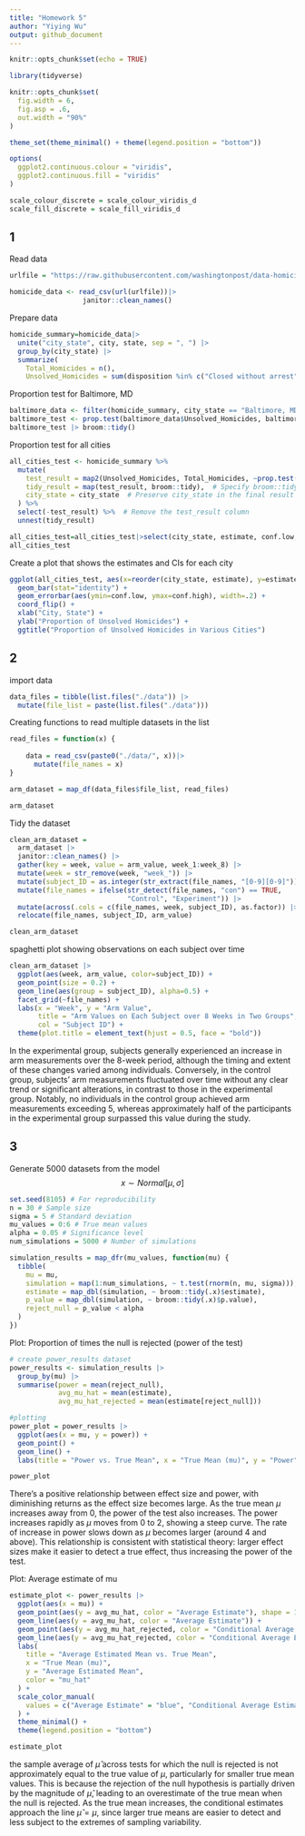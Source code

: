 ```yaml
---
title: "Homework 5"
author: "Yiying Wu"
output: github_document
---
```


```r
knitr::opts_chunk$set(echo = TRUE)

library(tidyverse)

knitr::opts_chunk$set(
  fig.width = 6,
  fig.asp = .6,
  out.width = "90%"
)

theme_set(theme_minimal() + theme(legend.position = "bottom"))

options(
  ggplot2.continuous.colour = "viridis",
  ggplot2.continuous.fill = "viridis"
)

scale_colour_discrete = scale_colour_viridis_d
scale_fill_discrete = scale_fill_viridis_d
```

## 1
Read data
```r
urlfile = "https://raw.githubusercontent.com/washingtonpost/data-homicides/master/homicide-data.csv"

homicide_data <- read_csv(url(urlfile))|>
                  janitor::clean_names()

```

Prepare data
```r
homicide_summary=homicide_data|>
  unite("city_state", city, state, sep = ", ") |>
  group_by(city_state) |>
  summarize(
    Total_Homicides = n(),
    Unsolved_Homicides = sum(disposition %in% c("Closed without arrest", "Open/No arrest")))
```

Proportion test for Baltimore, MD
```r
baltimore_data <- filter(homicide_summary, city_state == "Baltimore, MD")
baltimore_test <- prop.test(baltimore_data$Unsolved_Homicides, baltimore_data$Total_Homicides)
baltimore_test |> broom::tidy()
```

Proportion test for all cities
```r
all_cities_test <- homicide_summary %>%
  mutate(
    test_result = map2(Unsolved_Homicides, Total_Homicides, ~prop.test(.x, .y)),
    tidy_result = map(test_result, broom::tidy),  # Specify broom::tidy directly
    city_state = city_state  # Preserve city_state in the final result
  ) %>%
  select(-test_result) %>%  # Remove the test_result column
  unnest(tidy_result)

all_cities_test=all_cities_test|>select(city_state, estimate, conf.low, conf.high)
all_cities_test
```

Create a plot that shows the estimates and CIs for each city
```r
ggplot(all_cities_test, aes(x=reorder(city_state, estimate), y=estimate)) +
  geom_bar(stat="identity") +
  geom_errorbar(aes(ymin=conf.low, ymax=conf.high), width=.2) +
  coord_flip() +
  xlab("City, State") +
  ylab("Proportion of Unsolved Homicides") +
  ggtitle("Proportion of Unsolved Homicides in Various Cities")
```

## 2
import data
```r
data_files = tibble(list.files("./data")) |>
  mutate(file_list = paste(list.files("./data")))
```
Creating functions to read multiple datasets in the list
```r
read_files = function(x) {
  
    data = read_csv(paste0("./data/", x))|>
      mutate(file_names = x)
}

arm_dataset = map_df(data_files$file_list, read_files)

arm_dataset
```
Tidy the dataset
```r
clean_arm_dataset =
  arm_dataset |>
  janitor::clean_names() |>
  gather(key = week, value = arm_value, week_1:week_8) |>
  mutate(week = str_remove(week, "week_")) |>
  mutate(subject_ID = as.integer(str_extract(file_names, "[0-9][0-9]"))) |>
  mutate(file_names = ifelse(str_detect(file_names, "con") == TRUE,
                             "Control", "Experiment")) |>
  mutate(across(.cols = c(file_names, week, subject_ID), as.factor)) |>
  relocate(file_names, subject_ID, arm_value)

clean_arm_dataset
```

spaghetti plot showing observations on each subject over time
```r
clean_arm_dataset |>
  ggplot(aes(week, arm_value, color=subject_ID)) + 
  geom_point(size = 0.2) + 
  geom_line(aes(group = subject_ID), alpha=0.5) +
  facet_grid(~file_names) +
  labs(x = "Week", y = "Arm Value", 
       title = "Arm Values on Each Subject over 8 Weeks in Two Groups",
       col = "Subject ID") +
  theme(plot.title = element_text(hjust = 0.5, face = "bold"))
```

In the experimental group, subjects generally experienced an increase in arm measurements over the 8-week period, although the timing and extent of these changes varied among individuals. Conversely, in the control group, subjects' arm measurements fluctuated over time without any clear trend or significant alterations, in contrast to those in the experimental group. Notably, no individuals in the control group achieved arm measurements exceeding 5, whereas approximately half of the participants in the experimental group surpassed this value during the study.

## 3
Generate 5000 datasets from the model
$$x\sim Normal[\mu,\sigma]$$
```r
set.seed(8105) # For reproducibility
n = 30 # Sample size
sigma = 5 # Standard deviation
mu_values = 0:6 # True mean values
alpha = 0.05 # Significance level
num_simulations = 5000 # Number of simulations

simulation_results = map_dfr(mu_values, function(mu) {
  tibble(
    mu = mu,
    simulation = map(1:num_simulations, ~ t.test(rnorm(n, mu, sigma))),
    estimate = map_dbl(simulation, ~ broom::tidy(.x)$estimate),
    p_value = map_dbl(simulation, ~ broom::tidy(.x)$p.value),
    reject_null = p_value < alpha
  )
})
```

Plot: Proportion of times the null is rejected (power of the test)
```r
# create power_results dataset
power_results <- simulation_results |>
  group_by(mu) |>
  summarise(power = mean(reject_null), 
            avg_mu_hat = mean(estimate), 
            avg_mu_hat_rejected = mean(estimate[reject_null]))

#plotting
power_plot = power_results |>
  ggplot(aes(x = mu, y = power)) +
  geom_point() +
  geom_line() +
  labs(title = "Power vs. True Mean", x = "True Mean (mu)", y = "Power")

power_plot
```

There's a positive relationship between effect size and power, with diminishing returns as the effect size becomes large. 
As the true mean $\mu$ increases away from 0, the power of the test also increases. The power increases rapidly as $\mu$ moves from 0 to 2, showing a steep curve. The rate of increase in power slows down as $\mu$ becomes larger (around 4 and above). This relationship is consistent with statistical theory: larger effect sizes make it easier to detect a true effect, thus increasing the power of the test.

Plot: Average estimate of mu
```r
estimate_plot <- power_results |>
  ggplot(aes(x = mu)) +
  geom_point(aes(y = avg_mu_hat, color = "Average Estimate"), shape = 1) +  
  geom_line(aes(y = avg_mu_hat, color = "Average Estimate")) +
  geom_point(aes(y = avg_mu_hat_rejected, color = "Conditional Average Estimate"), shape = 2) +
  geom_line(aes(y = avg_mu_hat_rejected, color = "Conditional Average Estimate"), linetype = "dashed") +
  labs(
    title = "Average Estimated Mean vs. True Mean",
    x = "True Mean (mu)",
    y = "Average Estimated Mean",
    color = "mu_hat"
  ) +
  scale_color_manual(
    values = c("Average Estimate" = "blue", "Conditional Average Estimate" = "red")
  ) +
  theme_minimal() +
  theme(legend.position = "bottom")

estimate_plot

```

the sample average of $\hat{\mu}$ across tests for which the null is rejected is not approximately equal to the true value of $\mu$, particularly for smaller true mean values. This is because the rejection of the null hypothesis is partially driven by the magnitude of $\hat{\mu}$, leading to an overestimate of the true mean when the null is rejected. As the true mean increases, the conditional estimates approach the line $\hat\mu=\mu$, since larger true means are easier to detect and less subject to the extremes of sampling variability.